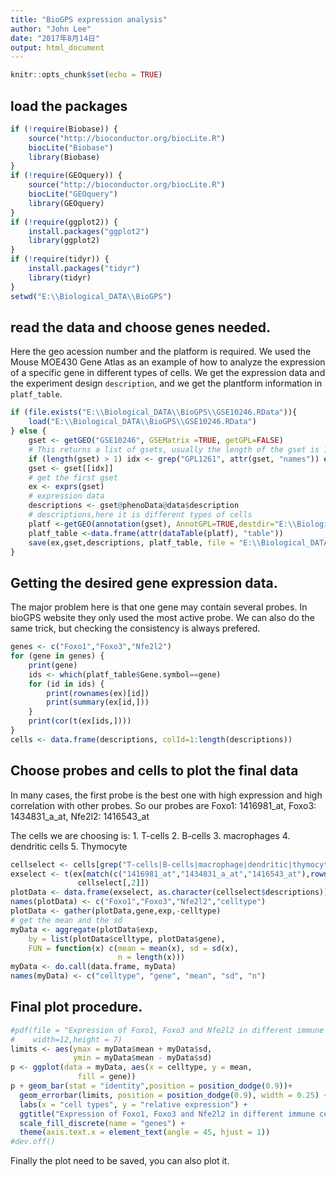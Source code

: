```yaml
---
title: "BioGPS expression analysis"
author: "John Lee"
date: "2017年8月14日"
output: html_document
---
```


```r
knitr::opts_chunk$set(echo = TRUE)
```

## load the packages
```r
if (!require(Biobase)) {
    source("http://bioconductor.org/biocLite.R")
    biocLite("Biobase")
    library(Biobase)
}
if (!require(GEOquery)) {
    source("http://bioconductor.org/biocLite.R")
    biocLite("GEOquery")
    library(GEOquery)
}
if (!require(ggplot2)) {
    install.packages("ggplot2")
    library(ggplot2)
}
if (!require(tidyr)) {
    install.packages("tidyr")
    library(tidyr)
}
setwd("E:\\Biological_DATA\\BioGPS")
```
## read the data and choose genes needed.
Here the geo acession number and the platform is required. We used the Mouse MOE430 Gene Atlas as an example of how to analyze the expression of a specific gene in different types of cells.
We get the expression data and the experiment design `description`, and we get 
the plantform information in `platf_table`.

```r
if (file.exists("E:\\Biological_DATA\\BioGPS\\GSE10246.RData")){
    load("E:\\Biological_DATA\\BioGPS\\GSE10246.RData")
} else {
    gset <- getGEO("GSE10246", GSEMatrix =TRUE, getGPL=FALSE)
    # This returns a list of gsets, usually the length of the gset is 1
    if (length(gset) > 1) idx <- grep("GPL1261", attr(gset, "names")) else idx <- 1
    gset <- gset[[idx]]
    # get the first gset
    ex <- exprs(gset)
    # expression data
    descriptions <- gset@phenoData@data$description
    # descriptions,here it is different types of cells
    platf <-getGEO(annotation(gset), AnnotGPL=TRUE,destdir="E:\\Biological_DATA\\BioGPS")
    platf_table <-data.frame(attr(dataTable(platf), "table"))
    save(ex,gset,descriptions, platf_table, file = "E:\\Biological_DATA\\BioGPS\\GSE10246.RData")
}
```

## Getting the desired gene expression data.
The major problem here is that one gene may contain several probes. In bioGPS
website they only used the most active probe. We can also do the same trick, but
checking the consistency is always prefered.
```r
genes <- c("Foxo1","Foxo3","Nfe2l2")
for (gene in genes) {
    print(gene)
    ids <- which(platf_table$Gene.symbol==gene)
    for (id in ids) {
        print(rownames(ex)[id])
        print(summary(ex[id,]))
    }
    print(cor(t(ex[ids,])))
}
cells <- data.frame(descriptions, colId=1:length(descriptions))
```
## Choose probes and cells to plot the final data
In many cases, the first probe is the best one with high expression and high correlation
with other probes. So our probes are Foxo1: 1416981_at, Foxo3: 1434831_a_at,
Nfe2l2: 1416543_at

The cells we are choosing is:
1. T-cells
2. B-cells
3. macrophages
4. dendritic cells
5. Thymocyte
```r
cellselect <- cells[grep("T-cells|B-cells|macrophage|dendritic|thymocyte",cells$descriptions),]
exselect <- t(ex[match(c("1416981_at","1434831_a_at","1416543_at"),rownames(ex)),
               cellselect[,2]])
plotData <- data.frame(exselect, as.character(cellselect$descriptions))
names(plotData) <- c("Foxo1","Foxo3","Nfe2l2","celltype")
plotData <- gather(plotData,gene,exp,-celltype)
# get the mean and the sd
myData <- aggregate(plotData$exp,
    by = list(plotData$celltype, plotData$gene),
    FUN = function(x) c(mean = mean(x), sd = sd(x),
                        n = length(x)))
myData <- do.call(data.frame, myData)
names(myData) <- c("celltype", "gene", "mean", "sd", "n")
```
## Final plot procedure.
```r
#pdf(file = "Expression of Foxo1, Foxo3 and Nfe2l2 in different immune cells.pdf",
#    width=12,height = 7)
limits <- aes(ymax = myData$mean + myData$sd,
              ymin = myData$mean - myData$sd)
p <- ggplot(data = myData, aes(x = celltype, y = mean,
               fill = gene))
p + geom_bar(stat = "identity",position = position_dodge(0.9))+
  geom_errorbar(limits, position = position_dodge(0.9), width = 0.25) +
  labs(x = "cell types", y = "relative expression") +
  ggtitle("Expression of Foxo1, Foxo3 and Nfe2l2 in different immune cells") +
  scale_fill_discrete(name = "genes") + 
  theme(axis.text.x = element_text(angle = 45, hjust = 1))
#dev.off()
```
Finally the plot need to be saved, you can also plot it.
